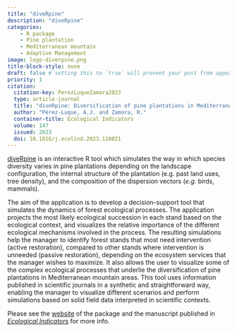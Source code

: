 ```yaml
---
title: "diveRpine"
description: "diveRpine" 
categories:
    - R package
    - Pine plantation
    - Mediterranean mountain
    - Adaptive Management
image: logo-diverpine.png
title-block-style: none
draft: false # setting this to `true` will prevent your post from appearing on your listing page until you're ready!
priority: 1
citation:
  citation-key: PerezLuqueZamora2023
  type: article-journal
  title: "diveRpine: Diversification of pine plantations in Mediterranean mountains. An interactive R tool to help decision makers"
  author: "Pérez-Luque, A.J. and Zamora, R."
  container-title: Ecological Indicators
  volume: 147
  issued: 2023
  doi: 10.1016/j.ecolind.2023.110021
---
```


[diveRpine](https://ajpelu.github.io/diveRpine/) is an interactive R tool which simulates the way in which species diversity varies in pine plantations depending on the landscape configuration, the internal structure of the plantation (e.g. past land uses, tree density), and the composition of the dispersion vectors (*e.g.* birds, mammals).

The aim of the application is to develop a decision-support tool that simulates the dynamics of forest ecological processes.
The application projects the most likely ecological succession in each stand based on the ecological context, and visualizes the relative importance of the different ecological mechanisms involved in the process. The resulting simulations help the manager to identify forest stands that most need intervention (active restoration), compared to other stands where intervention is unneeded (passive restoration), depending on the ecosystem services that the manager wishes to maximize. It also allows the user to visualize some of the complex ecological processes that underlie the diversification of pine plantations in Mediterranean mountain areas.
This tool uses information published in scientific journals in a synthetic and straightforward way, enabling the manager to visualize different scenarios and perform simulations based on solid field data interpreted in scientific contexts.

Please see the [website](https://ajpelu.github.io/diveRpine/) of the package and the manuscript published in [*Ecological Indicators*](https://doi.org/10.1016/j.ecolind.2023.110021) for more info. 

